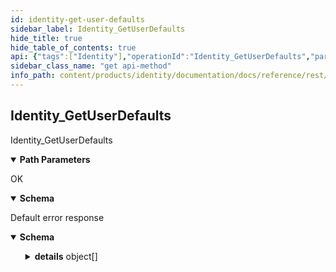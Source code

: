 ```yaml
---
id: identity-get-user-defaults
sidebar_label: Identity_GetUserDefaults
hide_title: true
hide_table_of_contents: true
api: {"tags":["Identity"],"operationId":"Identity_GetUserDefaults","parameters":[{"name":"user","in":"path","description":"The user id.","required":true,"schema":{"type":"string"}}],"responses":{"200":{"description":"OK","content":{"application/json":{"schema":{"required":["albumProfile","albumBanner","playlistLiked","playlistLater"],"type":"object","properties":{"albumProfile":{"type":"string","description":"The system-managed album dedicated to user profile images."},"albumBanner":{"type":"string","description":"The system-managed album dedicated to user banner images."},"playlistLiked":{"type":"string","description":"The system-managed playlist dedicated to user liked content."},"playlistLater":{"type":"string","description":"The system-managed playlist dedicated to user saved for later content."}}}}}},"default":{"description":"Default error response","content":{"application/json":{"schema":{"type":"object","properties":{"code":{"type":"integer","description":"The status code, which should be an enum value of [google.rpc.Code][google.rpc.Code].","format":"int32"},"message":{"type":"string","description":"A developer-facing error message, which should be in English. Any user-facing error message should be localized and sent in the [google.rpc.Status.details][google.rpc.Status.details] field, or localized by the client."},"details":{"type":"array","items":{"type":"object","properties":{"@type":{"type":"string","description":"The type of the serialized message."}},"additionalProperties":true,"description":"Contains an arbitrary serialized message along with a @type that describes the type of the serialized message."},"description":"A list of messages that carry the error details.  There is a common set of message types for APIs to use."}},"description":"The `Status` type defines a logical error model that is suitable for different programming environments, including REST APIs and RPC APIs. It is used by [gRPC](https://github.com/grpc). Each `Status` message contains three pieces of data: error code, error message, and error details. You can find out more about this error model and how to work with it in the [API Design Guide](https://cloud.google.com/apis/design/errors)."}}}}},"description":"Identity_GetUserDefaults","method":"get","path":"/v1alpha1/users/{user}:defaults","servers":[{"url":"https://identity.animeapis.com"}],"info":{"title":"animeshon.identity","version":"v1alpha1"}}
sidebar_class_name: "get api-method"
info_path: content/products/identity/documentation/docs/reference/rest/v1alpha1/animeshon-identity
---
```



## Identity_GetUserDefaults



Identity_GetUserDefaults

<details style={{"marginBottom":"1rem"}} data-collapsed={false} open={true}><summary style={{}}><strong>Path Parameters</strong></summary><div><ul><ParamsItem className={"paramsItem"} param={{"name":"user","in":"path","description":"The user id.","required":true,"schema":{"type":"string"}}}></ParamsItem></ul></div></details><div><ApiTabs><TabItem label={"200"} value={"200"}><div>

OK

</div><div><details style={{}} data-collapsed={false} open={true}><summary style={{"textAlign":"left"}}><strong>Schema</strong></summary><div style={{"textAlign":"left","marginLeft":"1rem"}}></div><ul style={{"marginLeft":"1rem"}}><SchemaItem collapsible={false} name={"albumProfile"} required={true} schemaDescription={"The system-managed album dedicated to user profile images."} schemaName={"string"} qualifierMessage={undefined}></SchemaItem><SchemaItem collapsible={false} name={"albumBanner"} required={true} schemaDescription={"The system-managed album dedicated to user banner images."} schemaName={"string"} qualifierMessage={undefined}></SchemaItem><SchemaItem collapsible={false} name={"playlistLiked"} required={true} schemaDescription={"The system-managed playlist dedicated to user liked content."} schemaName={"string"} qualifierMessage={undefined}></SchemaItem><SchemaItem collapsible={false} name={"playlistLater"} required={true} schemaDescription={"The system-managed playlist dedicated to user saved for later content."} schemaName={"string"} qualifierMessage={undefined}></SchemaItem></ul></details></div></TabItem><TabItem label={"default"} value={"default"}><div>

Default error response

</div><div><details style={{}} data-collapsed={false} open={true}><summary style={{"textAlign":"left"}}><strong>Schema</strong></summary><div style={{"textAlign":"left","marginLeft":"1rem"}}></div><ul style={{"marginLeft":"1rem"}}><SchemaItem collapsible={false} name={"code"} required={false} schemaDescription={"The status code, which should be an enum value of [google.rpc.Code][google.rpc.Code]."} schemaName={"int32"} qualifierMessage={undefined}></SchemaItem><SchemaItem collapsible={false} name={"message"} required={false} schemaDescription={"A developer-facing error message, which should be in English. Any user-facing error message should be localized and sent in the [google.rpc.Status.details][google.rpc.Status.details] field, or localized by the client."} schemaName={"string"} qualifierMessage={undefined}></SchemaItem><SchemaItem collapsible={true} className={"schemaItem"}><details style={{}}><summary style={{}}><strong>details</strong><span style={{"opacity":"0.6"}}> object[]</span></summary><div style={{"marginLeft":"1rem"}}><div style={{"marginTop":".5rem","marginBottom":".5rem"}}>

A list of messages that carry the error details.  There is a common set of message types for APIs to use.

</div><ul><SchemaItem collapsible={false} name={"@type"} required={false} schemaDescription={"The type of the serialized message."} schemaName={"string"} qualifierMessage={undefined}></SchemaItem></ul></div></details></SchemaItem></ul></details></div></TabItem></ApiTabs></div>
      